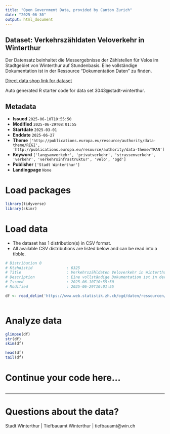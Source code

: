 ```yaml
---
title: "Open Government Data, provided by Canton Zurich"
date: "2025-06-30"
output: html_document
---
```


## Dataset: Verkehrszähldaten Veloverkehr in Winterthur

Der Datensatz beinhaltet die Messergebnisse der Zählstellen für Velos im Stadtgebiet von Winterthur auf Stundenbasis. Eine vollständige Dokumentation ist in der Ressource "Dokumentation Daten" zu finden.

[Direct data shop link for dataset](https://www.zh.ch/de/politik-staat/statistik-daten/datenkatalog.html#/datasets/3043@stadt-winterthur)

Auto generated R starter code for data set 3043@stadt-winterthur.

## Metadata

- **Issued** `2025-06-10T10:55:50`
- **Modified** `2025-06-29T08:01:55`
- **Startdate** `2025-03-01`
- **Enddate** `2025-06-27`
- **Theme** `['http://publications.europa.eu/resource/authority/data-theme/REGI', 'http://publications.europa.eu/resource/authority/data-theme/TRAN']`
- **Keyword** `['langsamverkehr', 'privatverkehr', 'strassenverkehr', 'verkehr', 'verkehrsinfrastruktur', 'velo', 'ogd']`
- **Publisher** `['Stadt Winterthur']`
- **Landingpage** `None`


# Load packages

```r

library(tidyverse)
library(skimr)

```

# Load data

-   The dataset has 1 distribution(s) in CSV format.
-   All available CSV distributions are listed below and can be read into a tibble.

```r

# Distribution 0
# Ktzhdistid               : 6325
# Title                    : Verkehrszähldaten Veloverkehr in Winterthur, pro Stunde
# Description              : Eine vollständige Dokumentation ist in der Ressource "Dokumentation Daten" zu finden.
# Issued                   : 2025-06-10T10:55:50
# Modified                 : 2025-06-29T10:01:55

df <- read_delim('https://www.web.statistik.zh.ch/ogd/daten/ressourcen/KTZH_00003043_00006325.csv')



```

# Analyze data

```r

glimpse(df)
str(df)
skim(df)

head(df)
tail(df)

```

# Continue your code here...

```r

```

------------------------------------------------------------------------

# Questions about the data?

Stadt Winterthur | Tiefbauamt Winterthur | tiefbauamt@win.ch
